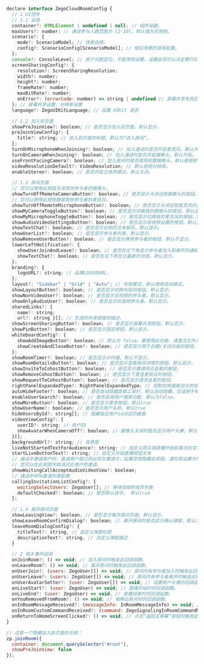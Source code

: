 ```js
declare interface ZegoCloudRoomConfig {
  // 1 UI控件
  // 1.1 全局
  container?: HTMLElement | undefined | null; // 组件容器。
  maxUsers?: number; // 通话参与人数范围为 [2-20]。默认值为无限制。
  scenario?: {
    mode?: ScenarioModel; // 场景选择。
    config?: ScenarioConfig[ScenarioModel]; // 相应场景的具体配置。
  };
  console?: ConsoleLevel; // 用于问题定位，不是常规设置。设置此项可以决定要打印的日志的严重程度。
  screenSharingConfig?: {
    resolution?: ScreenSharingResolution;
    width?: number;
    height?: number;
    frameRate?: number;
    maxBitRate?: number;
    onError?: (errorCode: number) => string | undefined // 屏幕共享失败回调，若需要自定义提示文本可根据错误码返回对应字符串，若需要自定义 UI 则返回空字符串。
  }; // 屏幕共享设置，分辨率设置
  language?: ZegoUIKitLanguage; // 设置 UIKit 语言

  // 1.2 加入前页面
  showPreJoinView?: boolean; // 是否显示加入前页面。默认显示。
  preJoinViewConfig?: {
    title?: string; // 加入前页面的标题。默认为“进入房间”。
  };
  turnOnMicrophoneWhenJoining?: boolean; // 加入通话时是否开启麦克风。默认开启。
  turnOnCameraWhenJoining?: boolean; // 加入通话时是否开启摄像头。默认开启。
  useFrontFacingCamera?: boolean; // 加入房间时是否使用前置摄像头。默认使用前置摄像头。
  videoResolutionDefault?: VideoResolution; // 默认视频分辨率。
  enableStereo?: boolean; // 是否开启立体声模式。默认关闭。

  // 1.3 房间页面
  // 您可以使用此按钮关闭其他参与者的摄像头。
  showTurnOffRemoteCameraButton?: boolean; // 是否显示关闭远程摄像头的按钮。默认不显示。
  // 您可以使用此按钮静音其他参与者的麦克风。
  showTurnOffRemoteMicrophoneButton?: boolean; // 是否显示关闭远程麦克风的按钮。默认不显示。
  showMyCameraToggleButton?: boolean; // 是否显示切换我的摄像头的按钮。默认显示。
  showMyMicrophoneToggleButton?: boolean; // 是否显示切换我的麦克风的按钮。默认显示。
  showAudioVideoSettingsButton?: boolean; // 是否显示音视频设置的按钮。默认显示。
  showTextChat?: boolean; // 是否显示右侧的文本聊天。默认显示。
  showUserList?: boolean; // 是否显示参与者列表。默认显示。
  showRemoveUserButton?: boolean; // 是否显示移除参与者的按钮。默认不显示。
  lowerLeftNotification?: {
    showUserJoinAndLeave?: boolean; // 是否在左下角显示参与者加入和离开的通知。默认显示。
    showTextChat?: boolean; // 是否在左下角显示最新的消息。默认显示。
  };
  branding?: {
    logoURL?: string; // 品牌LOGO的URL。
  };
  layout?: "Sidebar" | "Grid" | "Auto"; // 布局模式。默认使用自动模式。
  showLayoutButton?: boolean; // 是否显示切换布局的按钮。默认显示。
  showNonVideoUser?: boolean; // 是否显示无视频的参与者。默认显示。
  showOnlyAudioUser?: boolean; // 是否显示仅音频参与者。默认显示。
  sharedLinks?: { 
    name?: string; 
    url?: string }[]; // 生成的共享链接的描述。
  showScreenSharingButton?: boolean; // 是否显示屏幕共享按钮。默认显示。
  showPinButton?: boolean; // 是否显示固定按钮。默认显示。
  whiteboardConfig?: {
    showAddImageButton?: boolean; // 默认为 false。要使用此功能，请激活文件共享功能，然后导入插件。否则，将出现此提示：“添加图像失败，不支持此功能。”
    showCreateAndCloseButton?: boolean; // 是否显示用于创建/关闭白板的按钮。默认显示。
  };
  showRoomTimer?: boolean; // 是否显示计时器。默认不显示。
  showRoomDetailsButton?: boolean; // 是否显示查看房间详情的按钮。默认显示。
  showInviteToCohostButton?: boolean; // 是否显示邀请观众连麦的按钮。
  showRemoveCohostButton?: boolean; // 是否显示下麦连麦观众的按钮。
  showRequestToCohostButton?: boolean; // 是否显示请求连麦的按钮。
  rightPanelExpandedType?: RightPanelExpandedType; // 控制右侧面板显示的信息类型，默认显示“无”。
  autoHideFooter?: boolean; // 是否自动隐藏底部工具栏，默认自动隐藏。仅适用于移动浏览器。
  enableUserSearch?: boolean; // 是否启用用户搜索功能，默认为false。
  showMoreButton?: boolean; // 是否显示更多按钮，默认true
  showUserName?: boolean; // 是否显示用户名称，默认true
  hideUsersById?: string[]; // 隐藏指定用户id对应的画面
  videoViewConfig?: {
    userID?: string; // 用户ID
    showAvatarWhenCameraOff?: boolean; // 摄像头关闭时是否显示用户头像，默认true
  }[];
  backgroundUrl?: string; // 背景图
  liveNotStartedTextForAudience?: string; // 自定义观众端直播开始前展示的文本
  startLiveButtonText?: string; // 自定义开始直播按钮文本
  // 通话中邀请用户时，邀请用户窗口将出现在邀请方，如果您想隐藏此视图，请将其设置为false。默认展示。
  // 您可以在此视图中取消对此用户的邀请。
  showWaitingCallAcceptAudioVideoView?: boolean;
  // 通话中呼叫邀请列表配置
  callingInvitationListConfig?: {
    waitingSelectUsers: ZegoUser[]; // 等待选择的成员列表
    defaultChecked?: boolean; // 是否默认选中， 默认true
  };

  // 1.4 离开房间页面
  showLeavingView?: boolean; // 是否显示离开房间页面。默认显示。
  showLeaveRoomConfirmDialog?: boolean; // 离开房间时是否显示确认弹窗，默认为true
  leaveRoomDialogConfig?: {
    titleText?: string, // 自定义弹窗标题
    descriptionText?: string, // 自定义弹窗描述
  }

  // 2 相关事件回调
  onJoinRoom?: () => void; // 加入房间时触发此回调函数。
  onLeaveRoom?: () => void; // 离开房间时触发此回调函数。
  onUserJoin?: (users: ZegoUser[]) => void; // 房间内有参与者加入时触发此回调函数。
  onUserLeave?: (users: ZegoUser[]) => void; // 房间内有参与者离开时触发此回调函数。
  onUserAvatarSetter?: (user: ZegoUser[]) => void; // 设置用户头像的回调函数。
  onLiveStart?: (user: ZegoUser) => void; // 直播开始时的回调函数。
  onLiveEnd?: (user: ZegoUser) => void; // 直播结束时的回调函数。
  onYouRemovedFromRoom?: () => void; // 被移出房间时的回调函数。
  onInRoomMessageReceived?: (messageInfo: InRoomMessageInfo) => void; // 收到房间内聊天消息时的回调函数。
  onInRoomCustomCommandReceived?: (command: ZegoSignalingInRoomCommandMessage[]) => void;
  onReturnToHomeScreenClicked?: () => void; // 点击“返回主屏幕”按钮时触发此回调函数。设置此回调函数后，点击按钮将不会导航到主屏幕；而是您可以在此处添加自己的页面导航逻辑。
}

// 这是一个隐藏加入前页面的示例：
zp.joinRoom({
  container: document.querySelector("#root"),
  showPreJoinView: false
});
```












